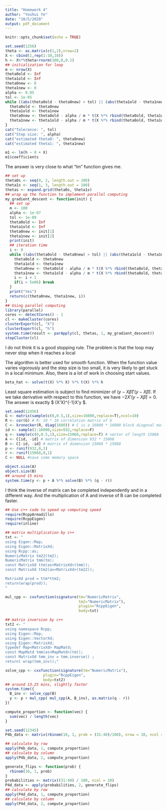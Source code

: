 ```yaml
---
title: "Homework 4"
author: "Youhui Ye"
date: "10/5/2020"
output: pdf_document
---
```


```r
knitr::opts_chunk$set(echo = TRUE)
```

```r
set.seed(1256)
theta <- as.matrix(c(1,2),nrow=2)
X <- cbind(1,rep(1:10,10))
h <- X%*%theta+rnorm(100,0,0.2)
## initialization for loop
m <- nrow(X)
theta0old <- Inf
theta1old <- Inf
theta0new <- 0
theta1new <- 0
alpha <- 0.05
tol <- 1e-05
while ((abs(theta0old - theta0new) > tol) || (abs(theta1old - theta1new) > tol)) {
  theta0old <- theta0new
  theta1old <- theta1new
  theta0new <- theta0old - alpha / m * t(X %*% rbind(theta0old, theta1old) - h) %*% X[,1]
  theta1new <- theta1old - alpha / m * t(X %*% rbind(theta0old, theta1old) - h) %*% X[,2]
}
cat("Tolerance: ", tol)
cat("Step size: ", alpha)
cat("estimated theta0: ", theta0new)
cat("estimated theta1: ", theta1new)

m1 <- lm(h ~ 0 + X)
m1$coefficients
```

The answer is very close to what "lm" function gives me.

\section{Problem 2}

\subsection{Part a}

```r
## set up
theta0s <- seq(0, 2, length.out = 100)
theta1s <- seq(1, 3, length.out = 100)
thetas <- expand.grid(theta0s, theta1s)
## wrap up the function to implement parallel computing
my_gradient_descent <- function(init) {
  ## set up
  m <- 100
  alpha <- 1e-07
  tol <- 1e-09
  theta0old <- Inf
  theta1old <- Inf
  theta0new <- init[1]
  theta1new <- init[2]
  print(init)
  ## iteration time
  i <- 0
  while ((abs(theta0old - theta0new) > tol) || (abs(theta1old - theta1new) > tol)) {
    theta0old <- theta0new
    theta1old <- theta1new
    theta0new <- theta0old - alpha / m * t(X %*% rbind(theta0old, theta1old) - h) %*% X[,1]
    theta1new <- theta1old - alpha / m * t(X %*% rbind(theta0old, theta1old) - h) %*% X[,2]
    i <- i + 1
    if(i > 5e06) break
  }
  print("Yes")
  return(c(theta0new, theta1new, i))
}
## Using parallel computing
library(parallel)
cores <- detectCores() - 1
cl <- makeCluster(cores)
clusterExport(cl, "X")
clusterExport(cl, "h")
system.time(result <- parApply(cl, thetas, 1, my_gradient_descent))
stopCluster(cl)
```

\subsection{Part b}

I do not think it is a good stopping rule. The problem is that the loop may never stop when it reaches a local

\subsection{Part c}

The algorithm is better used for smooth function. When the function value varies vigorously and the step size is too small, it is very likely to get stuck in a local minimum. Also, there is a lot of work in choosing start values.

\section{Problem 3}

```r
beta_hat <- solve(t(X) %*% X) %*% t(X) %*% h
```

Least square estimation is subject to find minimizer of $(y - X\hat{\beta})'(y - X\hat{\beta})$. If we take derivative with respect to this function, we have $-2X'(y - X\hat{\beta}) = 0$. The answer is exactly $ (X'X)^{-1}X'y $.


\section{Problem 4}

```r
set.seed(12456)
G <- matrix(sample(c(0,0.5,1),size=16000,replace=T),ncol=10)
R <- cor(G) # R: 10 * 10 correlation matrix of G
C <- kronecker(R, diag(1600)) # C is a 16000 * 16000 block diagonal matrix 
id <- sample(1:16000,size=932,replace=F)
q <- sample(c(0,0.5,1),size=15068,replace=T) # vector of length 15068
A <- C[id, -id] # matrix of dimension 932 * 15068
B <- C[-id, -id] # matrix of dimension 15068 * 15068
p <- runif(932,0,1)
r <- runif(15068,0,1)
C <- NULL #save some memory space
```

\subsection{Part a}
```r
object.size(A)
object.size(B)
## around 15 mins
system.time(y <- p + A %*% solve(B) %*% (q - r)) 
```

\subsection{Part b}

I think the inverse of matrix can be completed independently and in a different way. And the multiplication of A and inverse of B can be completed faster.

\subsection{Part c}

```r
## Use c++ code to speed up computing speed
require(RcppArmadillo)
require(RcppEigen)
require(inline)

## matrix multiplication by c++
txt <- "
using Eigen::Map;
using Eigen::MatrixXd;
using Rcpp::as;
NumericMatrix tm22(tm2);
NumericMatrix tmm(tm);
const MatrixXd ttm(as<MatrixXd>(tmm));
const MatrixXd ttm2(as<MatrixXd>(tm22));

MatrixXd prod = ttm*ttm2;
return(wrap(prod));
"

mul_cpp <- cxxfunction(signature(tm="NumericMatrix",
                                 tm2="NumericMatrix"),
                                 plugin="RcppEigen",
                                 body=txt)

## matrix inversion by c++
txt2 <- "
using namespace Rcpp;
using Eigen::Map;
using Eigen::VectorXd;
using Eigen::MatrixXd;
typedef Map<MatrixXd> MapMatd;
const MapMatd tmm(as<MapMatd>(tm));
const MatrixXd tmm_inv = tmm.inverse() ;
return( wrap(tmm_inv));"

solve_cpp <- cxxfunction(signature(tm="NumericMatrix"),
                 plugin="RcppEigen",
                 body=txt2)
## around 13.25 mins, slightly faster
system.time({
  B_inv <- solve_cpp(B)
  y <- p + mul_cpp( mul_cpp(A, B_inv), as.matrix(q - r))
})

```


\section{Problem 5}

\subsection{a}

```r
compute_proportion <- function(vec) {
  sum(vec) / length(vec)
}
```

\subsection{b}

```r
set.seed(12345)
P4b_data <- matrix(rbinom(10, 1, prob = (31:40)/100), nrow = 10, ncol = 10, byrow = FALSE)
```

\subsection{c}

```r
## calculate by row
apply(P4b_data, 1, compute_proportion)
## calculate by column
apply(P4b_data, 2, compute_proportion)
```

\subsection{d}

```r
generate_flips <- function(prob) {
  rbinom(10, 1, prob)
}
probabilities <- matrix((31:40) / 100, ncol = 10)
P4d_data <- apply(probabilities, 2, generate_flips)
## calculate by row
apply(P4d_data, 1, compute_proportion)
## calculate by column
apply(P4d_data, 2, compute_proportion)
```



